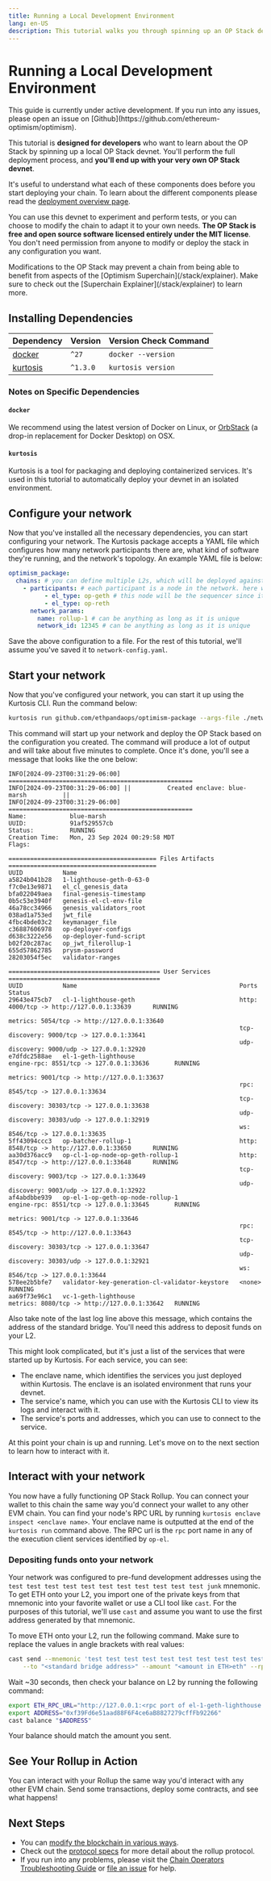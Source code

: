 ```yaml
---
title: Running a Local Development Environment
lang: en-US
description: This tutorial walks you through spinning up an OP Stack devnet chain.
---
```



# Running a Local Development Environment

<Callout type="info">
  This guide is currently under active development. If you run into any issues, please open an issue on
  [Github](https://github.com/ethereum-optimism/optimism).
</Callout>

This tutorial is **designed for developers** who want to learn about the OP Stack by spinning up a local OP Stack devnet.
You'll perform the full deployment process, and **you'll end up with your very own OP Stack devnet**.

It's useful to understand what each of these components does before
you start deploying your chain. To learn about the different components please
read the [deployment overview page](/builders/chain-operators/deploy/overview).

You can use this devnet to experiment and perform tests, or you can choose to modify the chain to adapt it to your own needs.
**The OP Stack is free and open source software licensed entirely under the MIT license**. You don't need permission from
anyone to modify or deploy the stack in any configuration you want.

<Callout type="warning">
  Modifications to the OP Stack may prevent a chain from being able to benefit from aspects of the [Optimism
  Superchain](/stack/explainer). Make sure to check out the [Superchain Explainer](/stack/explainer) to learn more.
</Callout>

## Installing Dependencies

| Dependency                                        | Version  | Version Check Command |
| ------------------------------------------------- | -------- | --------------------- |
| [docker](https://docs.docker.com/engine/install/) | `^27`    | `docker --version`    |
| [kurtosis](https://docs.kurtosis.com/install/)    | `^1.3.0` | `kurtosis version`    |

### Notes on Specific Dependencies

#### `docker`

We recommend using the latest version of Docker on Linux, or [OrbStack](https://orbstack.dev/) (a drop-in replacement
for Docker Desktop) on OSX.

#### `kurtosis`

Kurtosis is a tool for packaging and deploying containerized services. It's used in this tutorial to automatically deploy
your devnet in an isolated environment.

## Configure your network

Now that you've installed all the necessary dependencies, you can start configuring your network. The Kurtosis package
accepts a YAML file which configures how many network participants there are, what kind of software they're running, and
the network's topology. An example YAML file is below:

```yaml
optimism_package:
  chains: # you can define multiple L2s, which will be deployed against the same L1 as a single Superchain
    - participants: # each participant is a node in the network. here we've defined two, one running op-geth and one running op-reth
          - el_type: op-geth # this node will be the sequencer since it's first in the list
          - el_type: op-reth
      network_params:
        name: rollup-1 # can be anything as long as it is unique
        network_id: 12345 # can be anything as long as it is unique
```

Save the above configuration to a file. For the rest of this tutorial, we'll assume you've saved it to `network-config.yaml`.

## Start your network

Now that you've configured your network, you can start it up using the Kurtosis CLI. Run the command below:

```bash
kurtosis run github.com/ethpandaops/optimism-package --args-file ./network-config.yaml
```

This command will start up your network and deploy the OP Stack based on the configuration you created. The command will
produce a lot of output and will take about five minutes to complete. Once it's done, you'll see a message that looks like
the one below:

```
INFO[2024-09-23T00:31:29-06:00] ===================================================
INFO[2024-09-23T00:31:29-06:00] ||          Created enclave: blue-marsh          ||
INFO[2024-09-23T00:31:29-06:00] ===================================================
Name:            blue-marsh
UUID:            91af529557cb
Status:          RUNNING
Creation Time:   Mon, 23 Sep 2024 00:29:58 MDT
Flags:

========================================= Files Artifacts =========================================
UUID           Name
a5824b041b28   1-lighthouse-geth-0-63-0
f7c0e13e9871   el_cl_genesis_data
bfa022049aea   final-genesis-timestamp
0b5c53e3940f   genesis-el-cl-env-file
46a78cc34966   genesis_validators_root
038ad1a753ed   jwt_file
4fbc4bde03c2   keymanager_file
c36887606978   op-deployer-configs
d638c3222e56   op-deployer-fund-script
b02f20c287ac   op_jwt_filerollup-1
655d57862785   prysm-password
28203054f5ec   validator-ranges

========================================== User Services ==========================================
UUID           Name                                             Ports                                         Status
29643e475cb7   cl-1-lighthouse-geth                             http: 4000/tcp -> http://127.0.0.1:33639      RUNNING
                                                                metrics: 5054/tcp -> http://127.0.0.1:33640
                                                                tcp-discovery: 9000/tcp -> 127.0.0.1:33641
                                                                udp-discovery: 9000/udp -> 127.0.0.1:32920
e7dfdc2588ae   el-1-geth-lighthouse                             engine-rpc: 8551/tcp -> 127.0.0.1:33636       RUNNING
                                                                metrics: 9001/tcp -> http://127.0.0.1:33637
                                                                rpc: 8545/tcp -> 127.0.0.1:33634
                                                                tcp-discovery: 30303/tcp -> 127.0.0.1:33638
                                                                udp-discovery: 30303/udp -> 127.0.0.1:32919
                                                                ws: 8546/tcp -> 127.0.0.1:33635
5ff43094ccc3   op-batcher-rollup-1                              http: 8548/tcp -> http://127.0.0.1:33650      RUNNING
aa30d376acc9   op-cl-1-op-node-op-geth-rollup-1                 http: 8547/tcp -> http://127.0.0.1:33648      RUNNING
                                                                tcp-discovery: 9003/tcp -> 127.0.0.1:33649
                                                                udp-discovery: 9003/udp -> 127.0.0.1:32922
af4abdbbe939   op-el-1-op-geth-op-node-rollup-1                 engine-rpc: 8551/tcp -> 127.0.0.1:33645       RUNNING
                                                                metrics: 9001/tcp -> 127.0.0.1:33646
                                                                rpc: 8545/tcp -> http://127.0.0.1:33643
                                                                tcp-discovery: 30303/tcp -> 127.0.0.1:33647
                                                                udp-discovery: 30303/udp -> 127.0.0.1:32921
                                                                ws: 8546/tcp -> 127.0.0.1:33644
578ee2b5bfe7   validator-key-generation-cl-validator-keystore   <none>                                        RUNNING
aa69f73e96c1   vc-1-geth-lighthouse                             metrics: 8080/tcp -> http://127.0.0.1:33642   RUNNING
```

Also take note of the last log line above this message, which contains the address of the standard bridge. You'll
need this address to deposit funds on your L2.

This might look complicated, but it's just a list of the services that were started up by Kurtosis. For each service, you
can see:

*   The enclave name, which identifies the services you just deployed within Kurtosis. The enclave is an isolated environment
    that runs your devnet.
*   The service's name, which you can use with the Kurtosis CLI to view its logs and interact with it.
*   The service's ports and addresses, which you can use to connect to the service.

At this point your chain is up and running. Let's move on to the next section to learn how to interact with it.

## Interact with your network

You now have a fully functioning OP Stack Rollup. You can connect your wallet to this chain the same way you'd connect
your wallet to any other EVM chain. You can find your node's RPC URL by running `kurtosis enclave inspect <enclave name>`.
Your enclave name is outputted at the end of the `kurtosis run` command above. The RPC url is the `rpc` port name in any
of the execution client services identified by `op-el`.

### Depositing funds onto your network

Your network was configured to pre-fund development addresses using the `test test test test test test test test test test test junk`
mnemonic. To get ETH onto your L2, you import one of the private keys from that mnemonic into your favorite wallet or use
a CLI tool like `cast`. For the purposes of this tutorial, we'll use `cast` and assume you want to use the first address
generated by that mnemonic.

To move ETH onto your L2, run the following command. Make sure to replace the values in angle brackets with real values:

```bash
cast send --mnemonic 'test test test test test test test test test test test junk' --mnemonic-path "m/44'/60'/0'/0/0" \
    --to "<standard bridge address>" --amount "<amount in ETH>eth" --rpc-url "http://127.0.0.1:<rpc port of el-1-geth-lighthouse service>"
```

Wait \~30 seconds, then check your balance on L2 by running the following command:

```bash
export ETH_RPC_URL="http://127.0.0.1:<rpc port of el-1-geth-lighthouse service>"
export ADDRESS="0xf39Fd6e51aad88F6F4ce6aB8827279cffFb92266"
cast balance "$ADDRESS"
```

Your balance should match the amount you sent.

## See Your Rollup in Action

You can interact with your Rollup the same way you'd interact with any other EVM chain.
Send some transactions, deploy some contracts, and see what happens!

## Next Steps

*   You can [modify the blockchain in various ways](../hacks/overview).
*   Check out the [protocol specs](https://specs.optimism.io/) for more detail about the rollup protocol.
*   If you run into any problems, please visit the [Chain Operators Troubleshooting Guide](../management/troubleshooting)
    or [file an issue](https://github.com/ethereum-optimism/optimism/issues) for help.

